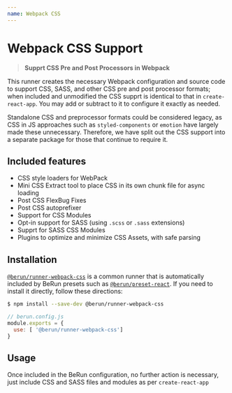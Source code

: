 ```yaml
---
name: Webpack CSS
---
```


# Webpack CSS Support

> **Supprt CSS Pre and Post Processors in Webpack**

This runner creates the necessary Webpack configuration and source code to support CSS, SASS, and other
CSS pre and post processor formats;  when included and unmodified the CSS supprt is identical to that in `create-react-app`.  You may add or subtract to it to configure it exactly as needed.

Standalone CSS and preprocessor formats could be considered legacy, as CSS in JS approaches such as `styled-components` or 
`emotion` have largely made these unnecessary.  Therefore, we have split out the CSS support into a separate package for 
those that continue to require it. 

## Included features

* CSS style loaders for WebPack 
* Mini CSS Extract tool to place CSS in its own chunk file for async loading
* Post CSS FlexBug Fixes
* Post CSS autoprefixer
* Support for CSS Modules
* Opt-in support for SASS (using `.scss` or `.sass` extensions)
* Supprt for SASS CSS Modules
* Plugins to optimize and minimize CSS Assets, with safe parsing

## Installation

[`@berun/runner-webpack-css`](https://www.npmjs.com/package/@berun/runner-webpack-css) is a common runner that is automatically
included by BeRun presets such as [`@berun/preset-react`](https://www.npmjs.com/package/@berun/preset-react).   If you 
need to install it directly, follow these directions:

```bash
$ npm install --save-dev @berun/runner-webpack-css
```

```js
// berun.config.js
module.exports = {
  use: [ '@berun/runner-webpack-css']
}
```

## Usage

Once included in the BeRun configuration, no further action is necessary, just include CSS
and SASS files and modules as per `create-react-app`